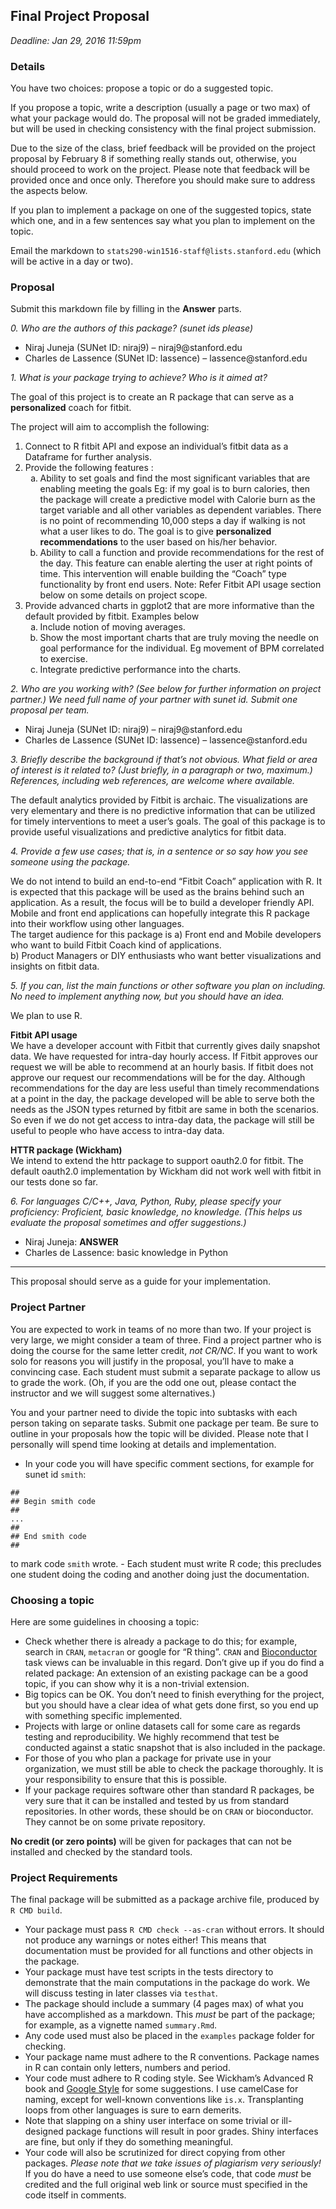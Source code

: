 ## Final Project Proposal

_Deadline: Jan 29, 2016 11:59pm_

### Details
You have two choices: propose a topic or do a suggested topic.

If you propose a topic, write a description (usually a page or two
max) of what your package would do.  The proposal will not be graded
immediately, but will be used in checking consistency with the final
project submission.

Due to the size of the class, brief feedback will be provided on the
project proposal by February 8 if something really stands out,
otherwise, you should proceed to work on the project. Please note that
feedback will be provided once and once only. Therefore you should
make sure to address the aspects below.

If you plan to implement a package on one of the suggested topics,
state which one, and in a few sentences say what you plan to implement
on the topic.

Email the markdown to `stats290-win1516-staff@lists.stanford.edu`
(which will be active in a day or two).

### Proposal

Submit this markdown file by filling in the __Answer__ parts.

*0. Who are the authors of this package? (sunet ids please)*

* Niraj Juneja (SUNet ID: niraj9) – niraj9@stanford.edu  
* Charles de Lassence (SUNet ID: lassence) – lassence@stanford.edu  

*1. What is your package trying to achieve?  Who is it aimed at?*

The goal of this project is to create an R package that can serve as a __personalized__ coach for fitbit. 

The project will aim to accomplish the following:  

1. Connect to R fitbit API and expose an individual’s fitbit data as a Dataframe for further analysis.  
2. Provide the following features :  
    a) Ability to set goals and find the most significant variables that are enabling meeting the goals Eg: if my goal is to burn calories, then the package will create a predictive model with Calorie burn as the target variable and all other variables as dependent variables.  There is no point of recommending 10,000 steps a day if walking is not what a user likes to do. The goal is to give __personalized recommendations__ to the user based on his/her behavior.  
    b) Ability to call a function and provide recommendations for the rest of the day.  This feature can enable alerting the user at right points of time. This intervention will enable building the “Coach” type functionality by front end users. Note: Refer Fitbit API usage section below on some details on project scope.   
3. Provide advanced charts in ggplot2 that are more informative than the default provided by fitbit. Examples below  
    a) Include notion of moving averages.  
    b) Show the most important charts that are truly moving the needle on goal performance for the individual. Eg movement of BPM correlated to exercise.  
    c) Integrate predictive performance into the charts. 


*2. Who are you working with? (See below for further information on project partner.) We need full name of your partner with sunet id. Submit one proposal per team.*

* Niraj Juneja (SUNet ID: niraj9) – niraj9@stanford.edu  
* Charles de Lassence (SUNet ID: lassence) – lassence@stanford.edu  

*3. Briefly describe the background if that's not obvious.  What field
   or area of interest is it related to?  (Just briefly, in a paragraph
   or two, maximum.) References, including web references, are welcome
   where available.*

The default analytics provided by Fitbit is archaic. The visualizations are very elementary and there is no predictive information that can be utilized for timely interventions to meet a user’s goals. The goal of this package is to provide useful visualizations and predictive analytics for fitbit data.

*4. Provide a few use cases; that is, in a sentence or so say how
   you see someone using the package.*

We do not intend to build an end-to-end “Fitbit Coach” application with R. It is expected that this package will be used as the brains behind such an application. As a result, the focus will be to build a developer friendly API. Mobile and front end applications can hopefully integrate this R package into their workflow using other languages.  
The target audience for this package is 
a) Front end and Mobile developers who want to build Fitbit Coach kind of applications.  
b) Product Managers or DIY enthusiasts who want better visualizations and insights on fitbit data.

*5. If you can, list the main functions or other software you plan on
   including.  No need to implement anything now, but you should have
   an idea.*

We plan to use R. 

__Fitbit API usage__  
We have a developer account with Fitbit that currently gives daily snapshot data. We have requested for intra-day hourly access. If Fitbit approves our request we will be able to recommend at an hourly basis.  If fitbit does not approve our request our recommendations will be for the day.
Although recommendations for the day are less useful than timely recommendations at a point in the day, the package developed will be able to serve both the needs as the JSON types returned by fitbit are same in both the scenarios. So even if we do not get access to intra-day data, the package will still be useful to people who have access to intra-day data.  

__HTTR package (Wickham)__  
We intend to extend the httr package to support oauth2.0 for fitbit. The default oauth2.0 implementation by Wickham did not work well with fitbit in our tests done so far.

*6. For languages C/C++, Java, Python, Ruby, please specify your
   proficiency: Proficient, basic knowledge, no knowledge.  (This
   helps us evaluate the proposal sometimes and offer suggestions.)*

* Niraj Juneja: __ANSWER__
* Charles de Lassence: basic knowledge in Python


--------   
This proposal should serve as a guide for your implementation.

### Project Partner

You are expected to work in teams of no more than two. If your project
is very large, we might consider a team of three. Find a project
partner who is doing the course for the same letter credit, _not
CR/NC_. If you want to work solo for reasons you will justify in the
proposal, you'll have to make a convincing case. Each student must
submit a separate package to allow us to grade the work. (Oh, if you
are the odd one out, please contact the instructor and we will suggest
some alternatives.)

You and your partner need to divide the topic into subtasks with each
person taking on separate tasks. Submit one package per team. Be sure
to outline in your proposals how the topic will be divided. Please
note that I personally will spend time looking at details and
implementation.

- In your code you will have specific comment sections, for
  example for sunet id `smith`:
```
##
## Begin smith code
##
...
##
## End smith code
##
```
to mark code `smith` wrote.
- Each student must write R code; this precludes one student doing
  the coding and another doing just the documentation.

### Choosing a topic

Here are some guidelines in choosing a topic:

- Check whether there is already a package to do this; for example,
search in `CRAN`, `metacran` or google for "R thing". `CRAN` and
[Bioconductor](http://bioconductor.org) task views can be invaluable
in this regard.  Don't give up if you do find a related package: An
extension of an existing package can be a good topic, if you can show
why it is a non-trivial extension.
- Big topics can be OK.  You don't need to finish everything for the
project, but you should have a clear idea of what gets done first, so
you end up with something specific implemented.
- Projects with large or online datasets call for some care as regards
testing and reproducibility. We highly recommend that test be
conducted against a static snapshot that is also included in the
package.
- For those of you who plan a package for private use in your
organization, we must still be able to check the package
thoroughly. It is your responsibility to ensure that this is possible.
- If your package requires software other than standard R packages, be
very sure that it can be installed and tested by us from standard
repositories. In other words, these should be on `CRAN` or
bioconductor. They cannot be on some private repository.

__No credit (or zero points)__ will be given for packages that can
not be installed and checked by the standard \texttt{R CMD} tools.

### Project Requirements

The final package will be submitted as a package archive file,
produced by `R CMD build`.

- Your package must pass `R CMD check --as-cran` without
  errors.  It should not produce any warnings or notes either! This means that
  documentation must be provided for all functions and other objects
  in the package.
- Your package must have test scripts in the tests directory to
  demonstrate that the main computations in the package do work.  We
  will discuss testing in later classes via `testhat`.
- The package should include a summary (4 pages max) of what you have
  accomplished as a markdown.  This _must_ be part of the package; for
  example, as a vignette named `summary.Rmd`.
- Any code used must also be placed in the `examples` package folder
  for checking. 
- Your package name must adhere to the R conventions. Package
  names in R can contain only letters, numbers and period.
- Your code must adhere to R coding style. See Wickham's Advanced R
  book and
  [Google Style](http://google-styleguide.googlecode.com/svn/trunk/google-r-style.html)
  for some suggestions. I use camelCase for naming, except for
  well-known conventions like `is.x`. Transplanting loops from other
  languages is sure to earn demerits.
- Note that slapping on a shiny user interface on some trivial or
  ill-designed package functions will result in poor grades. Shiny
  interfaces are fine, but only if they do something meaningful.
- Your code will also be scrutinized for direct copying from other
  packages. _Please note that we take issues of plagiarism very
  seriously!_  If you do have a need to use someone else's code, that
  code _must_ be credited and the full original web link or
  source must specified in the code itself in comments.

